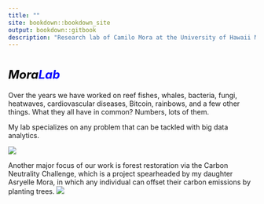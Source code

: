 ```yaml
---
title: ""
site: bookdown::bookdown_site
output: bookdown::gitbook
description: "Research lab of Camilo Mora at the University of Hawaii Manoa"
---
```


# <font size="5" COLOR="black"><i>Mora</i></font><font size="5" COLOR="blue"><i>Lab</i></font> {-}



Over the years we have worked on reef fishes, whales, bacteria, fungi, heatwaves, cardiovascular diseases, Bitcoin, rainbows, and a few other things. What they all have in common? Numbers, lots of them.
<br>

My lab specializes on any problem that can be tackled with big data analytics.

![](images/BigData.jpg)

Another major focus of our work is forest restoration via the Carbon Neutrality Challenge, which is a project spearheaded by my daughter Asryelle Mora, in which any individual can offset their carbon emissions by planting trees.
![](images/Camilo.jpeg)

